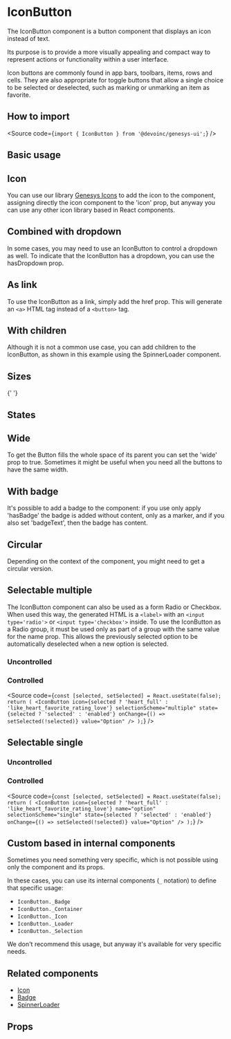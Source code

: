 

<Meta of={Stories} />

# IconButton

The IconButton component is a button component that displays an icon instead of
text.

Its purpose is to provide a more visually appealing and compact way to represent
actions or functionality within a user interface.

Icon buttons are commonly found in app bars, toolbars, items, rows and cells.
They are also appropriate for toggle buttons that allow a single choice to be
selected or deselected, such as marking or unmarking an item as favorite.

## How to import

<Source code={`import { IconButton } from '@devoinc/genesys-ui';`} />

## Basic usage

<Canvas of={Stories.Playground} />

## Icon

You can use our library [Genesys Icons](https://devoinc.github.io/genesys-icons/?path=/story/gallery--icons)
to add the icon to the component, assigning directly the icon component to the 'icon' prop, but anyway you can use
any other icon library based in React components.

## Combined with dropdown

In some cases, you may need to use an IconButton to control a dropdown as well.
To indicate that the IconButton has a dropdown, you can use the hasDropdown
prop.

<Canvas of={Stories.WithDropdown} />

## As link

To use the IconButton as a link, simply add the href prop.
This will generate an `<a>` HTML tag instead of a `<button>` tag.

<Canvas of={Stories.AsLink} />

## With children

Although it is not a common use case, you can add children to the IconButton,
as shown in this example using the SpinnerLoader component.

<Canvas of={Stories.WithChildren} />

## Sizes

<Canvas of={Stories.Sizes} />{' '}

## States

<Canvas of={Stories.States} />

## Wide

To get the Button fills the whole space of its parent you can set the 'wide' prop to true.
Sometimes it might be useful when you need all the buttons to have the same width.

<Canvas of={Stories.Wide} />

## With badge

It's possible to add a badge to the component: if you use only apply 'hasBadge' the badge is added without content,
only as a marker, and if you also set 'badgeText', then the badge has content.

<Canvas of={Stories.WithBadge} />

## Circular

Depending on the context of the component, you might need to get a circular version.

<Canvas of={Stories.Circular} />

## Selectable multiple

The IconButton component can also be used as a form Radio or Checkbox.
When used this way, the generated HTML is a `<label>` with an
`<input type='radio'>` or `<input type='checkbox'>` inside.
To use the IconButton as a Radio group, it must be used only as part of a group
with the same value for the name prop.
This allows the previously selected option to be automatically deselected when a
new option is selected.

### Uncontrolled

<Canvas of={Stories.MultipleUncontrolled} />

### Controlled

<Canvas of={Stories.MultipleControlled} sourceState="none" />

<Source
  code={`
const [selected, setSelected] = React.useState(false);
return (
  <IconButton
    icon={selected ? 'heart_full' : 'like_heart_favorite_rating_love'}
    selectionScheme="multiple"
    state={selected ? 'selected' : 'enabled'}
    onChange={() => setSelected(!selected)}
    value="Option"
  />
);
`}
/>

## Selectable single

### Uncontrolled

<Canvas of={Stories.SingleUncontrolled} />

### Controlled

<Canvas of={Stories.SingleControlled} sourceState="none" />

<Source
  code={`
const [selected, setSelected] = React.useState(false);
return (
  <IconButton
    icon={selected ? 'heart_full' : 'like_heart_favorite_rating_love'}
    name="option"
    selectionScheme="single"
    state={selected ? 'selected' : 'enabled'}
    onChange={() => setSelected(!selected)}
    value="Option"
  />
);
`}
/>

## Custom based in internal components

Sometimes you need something very specific, which is not possible using only the
component and its props.

In these cases, you can use its internal components (`_` notation) to define
that specific usage:

- `IconButton._Badge`
- `IconButton._Container`
- `IconButton._Icon`
- `IconButton._Loader`
- `IconButton._Selection`

We don't recommend this usage, but anyway it's available for very specific
needs.

<Canvas of={Stories.Custom} />

## Related components

- [Icon](?path=/docs/components-feedback-icon--overview)
- [Badge](?path=/docs/components-feedback-badge--overview)
- [SpinnerLoader](?path=/docs/components-feedback-spinnerloader--overview)

## Props

<ArgTypes of={Stories} />
